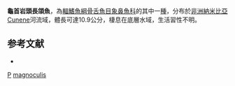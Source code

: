{{Speciesbox 
| taxon = Petrocephalus magnoculis
| authority = [[Kramer|Kramer]], [[Bills|Bills]], [[Skelton|Skelton]] & [[Wink|Wink]], 2012
| status = NE
| status_system = IUCN3.1
}}

'''龜首岩頭長頜魚'''，為[[輻鰭魚綱|輻鰭魚綱]][[骨舌魚目|骨舌魚目]][[象鼻魚科|象鼻魚科]]的其中一[[種|種]]，分布於[[非洲|非洲]][[納米比亞|納米比亞]]Cunene河流域，體長可達10.9公分，棲息在底層水域，生活習性不明。

==参考文献==
*{{FishBase_species|genus=Pollimyrus|species=magnoculis |year=2015|month=11}}
{{Taxonbar}}

[[Category:2012年描述的鱼类|P]]
[[Category:岩頭長頜魚屬|magnoculis]]